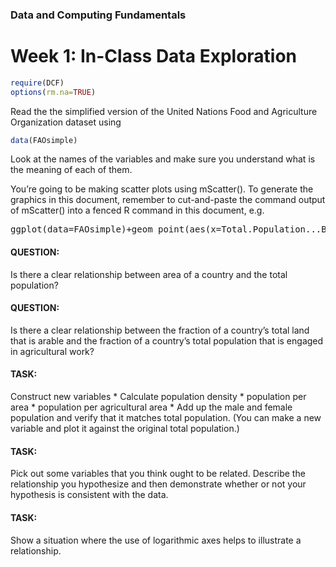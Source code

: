 ### Data and Computing Fundamentals

Week 1: In-Class Data Exploration
================

```r
require(DCF)
options(rm.na=TRUE)
```

Read the the simplified version of the United Nations Food and Agriculture Organization dataset using
```r
data(FAOsimple)
```
Look at the names of the variables and make sure you understand what is the meaning of each of them.

You're going to be making scatter plots using mScatter(). To generate the graphics in this document, remember to cut-and-paste the command output of mScatter() into a fenced R command in this document, e.g.

<pre>
ggplot(data=FAOsimple)+geom_point(aes(x=Total.Population...Both.sexes,y=Agricultural.area))
</pre>

#### QUESTION:

Is there a clear relationship between area of a country and the total population?

#### QUESTION:

Is there a clear relationship between the fraction of a country's total land that is arable and the fraction of a country's total population that is engaged in agricultural work?

#### TASK:

Construct new variables
* Calculate population density
    * population per area
    * population per agricultural area
* Add up the male and female population and verify that it matches total population.  (You can make a new variable and plot it against the original total population.)


#### TASK:

Pick out some variables that you think ought to be related.  Describe the relationship you hypothesize and then demonstrate whether or not your hypothesis is consistent with the data.

#### TASK:

Show a situation where the use of logarithmic axes helps to illustrate a relationship.

